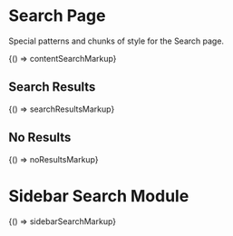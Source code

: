 
<Meta title="Legacy/Areas/Search" />

# Search Page

Special patterns and chunks of style for the Search page.

<Canvas>
  <Story name="Search Page" parameters={{ layout: 'fullscreen' }}>
    {() => contentSearchMarkup}
  </Story>
</Canvas>

## Search Results

<Canvas>
  <Story name="Search Results" parameters={{ layout: 'fullscreen' }}>
    {() => searchResultsMarkup}
  </Story>
</Canvas>

## No Results

<Canvas>
  <Story name="No Results" parameters={{ layout: 'fullscreen' }}>
    {() => noResultsMarkup}
  </Story>
</Canvas>

# Sidebar Search Module

<Canvas>
  <Story name="Sidebar Search">{() => sidebarSearchMarkup}</Story>
</Canvas>
